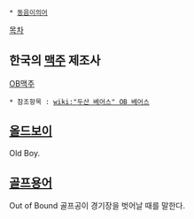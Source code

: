  * [[동음이의어]]

[[목차]]
== 한국의 [[맥주]] 제조사 ==
[[OB맥주]]
 * 참조항목 : [[wiki:"두산 베어스" OB 베어스]]

== [[올드보이]] ==
Old Boy.

== [[골프]]용어 ==
Out of Bound
골프공이 경기장을 벗어날 때를 말한다.
